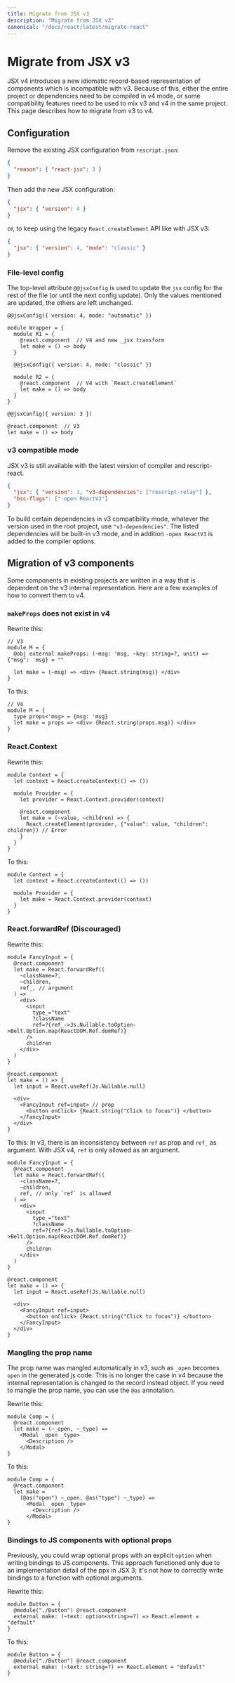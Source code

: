 ```yaml
---
title: Migrate from JSX v3
description: "Migrate from JSX v3"
canonical: "/docs/react/latest/migrate-react"
---
```


# Migrate from JSX v3

JSX v4 introduces a new idiomatic record-based representation of components which is incompatible with v3. Because of this, either the entire project or dependencies need to be compiled in v4 mode, or some compatibility features need to be used to mix v3 and v4 in the same project. This page describes how to migrate from v3 to v4.

## Configuration

Remove the existing JSX configuration from `rescript.json`:

```json
{
  "reason": { "react-jsx": 3 }
}
```

Then add the new JSX configuration:

```json
{
  "jsx": { "version": 4 }
}
```

or, to keep using the legacy `React.createElement` API like with JSX v3:

```json
{
  "jsx": { "version": 4, "mode": "classic" }
}
```

### File-level config

The top-level attribute `@@jsxConfig` is used to update the `jsx` config for the rest of the file (or until the next config update). Only the values mentioned are updated, the others are left unchanged.

```res
@@jsxConfig({ version: 4, mode: "automatic" })

module Wrapper = {
  module R1 = {
    @react.component  // V4 and new _jsx transform
    let make = () => body
  }

  @@jsxConfig({ version: 4, mode: "classic" })

  module R2 = {
    @react.component  // V4 with `React.createElement`
    let make = () => body
  }
}

@@jsxConfig({ version: 3 })

@react.component  // V3
let make = () => body
```

### v3 compatible mode

JSX v3 is still available with the latest version of compiler and rescript-react.

```json
{
  "jsx": { "version": 3, "v3-dependencies": ["rescript-relay"] },
  "bsc-flags": ["-open ReactV3"]
}
```

To build certain dependencies in v3 compatibility mode, whatever the version used in the root project, use `"v3-dependencies"`. The listed dependencies will be built-in v3 mode, and in addition `-open ReactV3` is added to the compiler options.

## Migration of v3 components

Some components in existing projects are written in a way that is dependent on the v3 internal representation. Here are a few examples of how to convert them to v4.

### `makeProps` does not exist in v4

Rewrite this:

```res
// V3
module M = {
  @obj external makeProps: (~msg: 'msg, ~key: string=?, unit) => {"msg": 'msg} = ""

  let make = (~msg) => <div> {React.string(msg)} </div>
}
```

To this:

```res
// V4
module M = {
  type props<'msg> = {msg: 'msg}
  let make = props => <div> {React.string(props.msg)} </div>
}
```

### React.Context

Rewrite this:

```res
module Context = {
  let context = React.createContext(() => ())

  module Provider = {
    let provider = React.Context.provider(context)

    @react.component
    let make = (~value, ~children) => {
      React.createElement(provider, {"value": value, "children": children}) // Error
    }
  }
}
```

To this:

```res
module Context = {
  let context = React.createContext(() => ())

  module Provider = {
    let make = React.Context.provider(context)
  }
}
```

### React.forwardRef (Discouraged)

Rewrite this:

```res
module FancyInput = {
  @react.component
  let make = React.forwardRef((
    ~className=?,
    ~children,
    ref_, // argument
  ) =>
    <div>
      <input
        type_="text"
        ?className
        ref=?{ref_->Js.Nullable.toOption->Belt.Option.map(ReactDOM.Ref.domRef)}
      />
      children
    </div>
  )
}

@react.component
let make = () => {
  let input = React.useRef(Js.Nullable.null)

  <div>
    <FancyInput ref=input> // prop
      <button onClick> {React.string("Click to focus")} </button>
    </FancyInput>
  </div>
}
```

To this: In v3, there is an inconsistency between `ref` as prop and `ref_` as argument. With JSX v4, `ref` is only allowed as an argument.

```res
module FancyInput = {
  @react.component
  let make = React.forwardRef((
    ~className=?,
    ~children,
    ref, // only `ref` is allowed
  ) =>
    <div>
      <input
        type_="text"
        ?className
        ref=?{ref->Js.Nullable.toOption->Belt.Option.map(ReactDOM.Ref.domRef)}
      />
      children
    </div>
  )
}

@react.component
let make = () => {
  let input = React.useRef(Js.Nullable.null)

  <div>
    <FancyInput ref=input>
      <button onClick> {React.string("Click to focus")} </button>
    </FancyInput>
  </div>
}
```

### Mangling the prop name

The prop name was mangled automatically in v3, such as `_open` becomes `open` in the generated js code. This is no longer the case in v4 because the internal representation is changed to the record instead object. If you need to mangle the prop name, you can use the `@as` annotation.

Rewrite this:

```res
module Comp = {
  @react.component
  let make = (~_open, ~_type) =>
    <Modal _open _type>
      <Description />
    </Modal>
}
```

To this:

```res
module Comp = {
  @react.component
  let make =
    (@as("open") ~_open, @as("type") ~_type) =>
      <Modal _open _type>
        <Description />
      </Modal>
}
```

### Bindings to JS components with optional props

Previously, you could wrap optional props with an explicit `option` when writing bindings to JS components. This approach functioned only due to an implementation detail of the ppx in JSX 3; it's not how to correctly write bindings to a function with optional arguments.

Rewrite this:

```res
module Button = {
  @module("./Button") @react.component
  external make: (~text: option<string>=?) => React.element = "default"
}
```

To this:

```res
module Button = {
  @module("./Button") @react.component
  external make: (~text: string=?) => React.element = "default"
}
```
